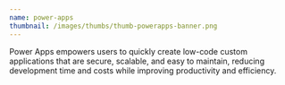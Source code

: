 ```yaml
---
name: power-apps
thumbnail: /images/thumbs/thumb-powerapps-banner.png
---
```


Power Apps empowers users to quickly create low-code custom applications that are secure, scalable, and easy to maintain, reducing development time and costs while improving productivity and efficiency.

